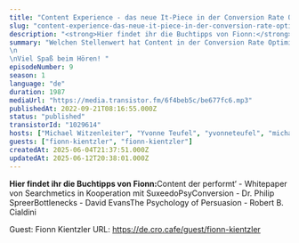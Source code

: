 ```yaml
---
title: "Content Experience - das neue It-Piece in der Conversion Rate Optimierung? "
slug: "content-experience-das-neue-it-piece-in-der-conversion-rate-optimierung"
description: "<strong>Hier findet ihr die Buchtipps von Fionn:</strong>Content der performt‘ - Whitepaper von Searchmetics in Kooperation mit SuxeedoPsyConversion - Dr. Philip SpreerBottlenecks - David EvansThe Psychology of Persuasion - Robert B. Cialdini\n\n\n\n<!-- GUESTS START -->\nGuest: Fionn Kientzler\nURL: https://de.cro.cafe/guest/fionn-kientzler\n<!-- GUESTS END -->"
summary: "Welchen Stellenwert hat Content in der Conversion Rate Optimierung? Darüber sprechen wir mit Fionn Kientzler, Managing Partner bei Suxeedo, einer der führenden Content Experience Agenturen mit 50 Mitarbeitern aus Berlin. Fionn erzählt euch alles, was ihr über Content Experience wissen müsst und warum Texte essenziell für eine gute Customer Experience sind. Haben wir dich neugierig gemacht? Dann hört direkt rein!     \n\nViel Spaß beim Hören! "
episodeNumber: 9
season: 1
language: "de"
duration: 1987
mediaUrl: "https://media.transistor.fm/6f4beb5c/be677fc6.mp3"
publishedAt: 2022-09-21T08:16:55.000Z
status: "published"
transistorId: "1029614"
hosts: ["Michael Witzenleiter", "Yvonne Teufel", "yvonneteufel", "michaelwitzenleiter"]
guests: ["fionn-kientzler", "fionn-kientzler"]
createdAt: 2025-06-04T21:37:51.000Z
updatedAt: 2025-06-12T20:38:01.000Z
---
```


<strong>Hier findet ihr die Buchtipps von Fionn:</strong>Content der performt‘ - Whitepaper von Searchmetics in Kooperation mit SuxeedoPsyConversion - Dr. Philip SpreerBottlenecks - David EvansThe Psychology of Persuasion - Robert B. Cialdini



<!-- GUESTS START -->
Guest: Fionn Kientzler
URL: https://de.cro.cafe/guest/fionn-kientzler
<!-- GUESTS END -->
